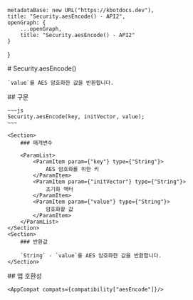 
    metadataBase: new URL("https://kbotdocs.dev"),
    title: "Security.aesEncode() - API2",
    openGraph: {
        ...openGraph,
        title: "Security.aesEncode() - API2"
    }
}

<Section>
    # Security.aesEncode()

    `value`를 AES 암호화한 값을 반환합니다.
</Section>
<Section>
    ## 구문

    ~~~js
    Security.aesEncode(key, initVector, value);
    ~~~

    <Section>
        ### 매개변수

        <ParamList>
            <ParamItem param={"key"} type={"String"}>
                AES 암호화를 위한 키
            </ParamItem>
            <ParamItem param={"initVector"} type={"String"}>
                초기화 백터
            </ParamItem>
            <ParamItem param={"value"} type={"String"}>
                암호화할 값
            </ParamItem>
        </ParamList>
    </Section>
    <Section>
        ### 반환값

        `String` - `value`를 AES 암호화한 값을 반환합니다.
    </Section>
</Section>
<Section>
    ## 앱 호환성

    <AppCompat compats={compatibility["aesEncode"]}/>
</Section>